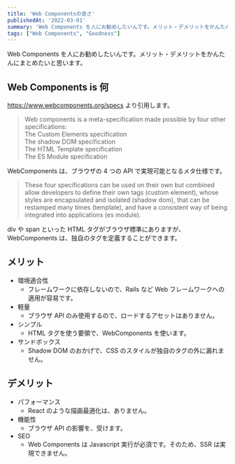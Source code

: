 ```yaml
---
title: 'Web Componentsの良さ'
publishedAt: '2022-03-01'
summary: 'Web Components を人にお勧めしたいんです。メリット・デメリットをかんたんにまとめたいと思います。Web Components is 何https://www.webcomponents.org/specs より引用します。'
tags: ["Web Components", "Goodness"]
---
```


Web Components を人にお勧めしたいんです。メリット・デメリットをかんたんにまとめたいと思います。

## Web Components is 何

https://www.webcomponents.org/specs より引用します。

> Web components is a meta-specification made possible by four other specifications:  
> The Custom Elements specification  
> The shadow DOM specification  
> The HTML Template specification  
> The ES Module specification

WebComponents は、ブラウザの 4 つの API で実現可能となるメタ仕様です。

> These four specifications can be used on their own but combined allow developers to define their own tags (custom element), whose styles are encapsulated and isolated (shadow dom), that can be restamped many times (template), and have a consistent way of being integrated into applications (es module).

div や span といった HTML タグがブラウザ標準にありますが、WebComponents は、独自のタグを定義することができます。

## メリット

- 環境適合性
  - フレームワークに依存しないので、Rails など Web フレームワークへの適用が容易です。
- 軽量
  - ブラウザ API のみ使用するので、ロードするアセットはありません。
- シンプル
  - HTML タグを使う要領で、WebComponents を使います。
- サンドボックス
  - Shadow DOM のおかげで、CSS のスタイルが独自のタグの外に漏れません。

## デメリット

- パフォーマンス
  - React のような描画最適化は、ありません。
- 機能性
  - ブラウザ API の影響を、受けます。
- SEO
  - Web Components は Javascript 実行が必須です。そのため、SSR は実現できません。
